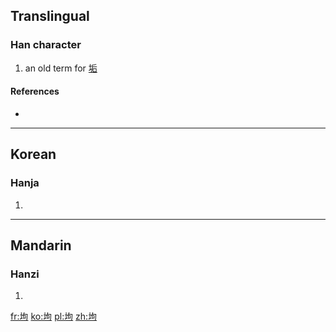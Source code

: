 ==Translingual==

===Han character===
{{Han char|rn=32|rad=土|as=05|sn=8|four=|canj=土心口 (GPR)|ids=⿰[[土]][[句]]}}

# an old term for [[垢]]

====References====
* {{Han ref|kx=0227.020|dkj=04997|dj=0462.180|hdz=10434.010|uh=5778|ud=22392}}

----

==Korean==

===Hanja===
{{ko-hanja|hangeul=구|rv=gu|mr=ku}}

# {{defn|lang=ko|sort=土05}}

----

==Mandarin==

===Hanzi===
{{cmn-hanzi|pin=[[gòu]] ([[gou4]]), [[bō]] ([[bo1]])|wg=kou<sup>4</sup>, po<sup>1</sup>}}

# {{defn|lang=cmn|sort=土05}}

[[fr:坸]]
[[ko:坸]]
[[pl:坸]]
[[zh:坸]]